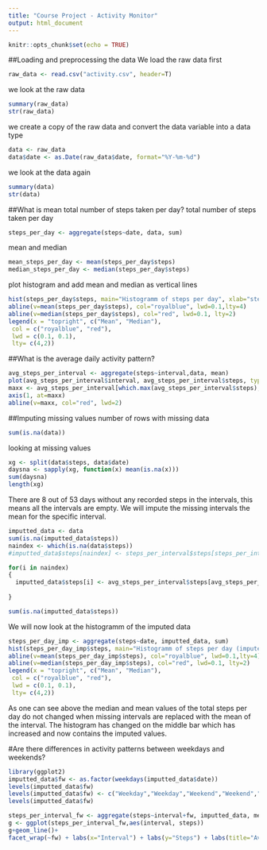 ---
title: "Course Project - Activity Monitor"
output: html_document
---

```{r setup, include=FALSE}
knitr::opts_chunk$set(echo = TRUE)
```

##Loading and preprocessing the data
We load the raw data first
```{r}
raw_data <- read.csv("activity.csv", header=T)

```

we look at the raw data
```{r}
summary(raw_data)
str(raw_data)
```

we create a copy of the raw data and convert the data variable into a data type 
```{r}
data <- raw_data
data$date <- as.Date(raw_data$date, format="%Y-%m-%d")
```

we look at the data again
```{r}
summary(data)
str(data)
```

##What is mean total number of steps taken per day?
total number of steps taken per day
```{r}
steps_per_day <- aggregate(steps~date, data, sum)
```

mean and median
```{r}
mean_steps_per_day <- mean(steps_per_day$steps)
median_steps_per_day <- median(steps_per_day$steps)
```

plot histogram and add mean and median as vertical lines
```{r}
hist(steps_per_day$steps, main="Histogramm of steps per day", xlab="steps per day")
abline(v=mean(steps_per_day$steps), col="royalblue", lwd=0.1,lty=4)
abline(v=median(steps_per_day$steps), col="red", lwd=0.1, lty=2)
legend(x = "topright", c("Mean", "Median"),
 col = c("royalblue", "red"),
 lwd = c(0.1, 0.1),
 lty= c(4,2))
```

##What is the average daily activity pattern?
```{r}
avg_steps_per_interval <- aggregate(steps~interval,data, mean)
plot(avg_steps_per_interval$interval, avg_steps_per_interval$steps, type="l", xlab="Interval", main="Average Steps per Interval", ylab="Steps")
maxx <- avg_steps_per_interval[which.max(avg_steps_per_interval$steps),1]
axis(1, at=maxx)
abline(v=maxx, col="red", lwd=2)
```


##Imputing missing values
number of rows with missing data
```{r}
sum(is.na(data))
```

looking at missing values
```{r}
xg <- split(data$steps, data$date)
daysna <- sapply(xg, function(x) mean(is.na(x)))
sum(daysna)
length(xg)
```

There are 8 out of 53 days without any recorded steps in the intervals, this means all the intervals are empty. We will impute the missing intervals the mean for the specific interval.
```{r}
imputted_data <- data
sum(is.na(imputted_data$steps))
naindex <- which(is.na(data$steps))
#imputted_data$steps[naindex] <- steps_per_interval$steps[steps_per_interval$interval == imputted_data$interval[naindex]]

for(i in naindex) 
{
  imputted_data$steps[i] <- avg_steps_per_interval$steps[avg_steps_per_interval$interval == imputted_data$interval[i]]
  
}

sum(is.na(imputted_data$steps))
```
We will now look at the histogramm of the imputed data

```{r}
steps_per_day_imp <- aggregate(steps~date, imputted_data, sum)
hist(steps_per_day_imp$steps, main="Histogramm of steps per day (imputed data)", xlab="steps per day")
abline(v=mean(steps_per_day_imp$steps), col="royalblue", lwd=0.1,lty=4)
abline(v=median(steps_per_day_imp$steps), col="red", lwd=0.1, lty=2)
legend(x = "topright", c("Mean", "Median"),
 col = c("royalblue", "red"),
 lwd = c(0.1, 0.1),
 lty= c(4,2))
```
As one can see above the median and mean values of the total steps per day do not changed when missing intervals are replaced with the mean of the interval. The histogram has changed on the middle bar which has increased and now contains the imputed values.

#Are there differences in activity patterns between weekdays and weekends?
```{r}
library(ggplot2)
imputted_data$fw <- as.factor(weekdays(imputted_data$date))
levels(imputted_data$fw)
levels(imputted_data$fw) <- c("Weekday","Weekday","Weekend","Weekend","Weekday","Weekday","Weekday")
levels(imputted_data$fw)

steps_per_interval_fw <- aggregate(steps~interval+fw, imputted_data, mean)
g <- ggplot(steps_per_interval_fw,aes(interval, steps))
g+geom_line()+
facet_wrap(~fw) + labs(x="Interval") + labs(y="Steps") + labs(title="Average Steps per Interval")
```

